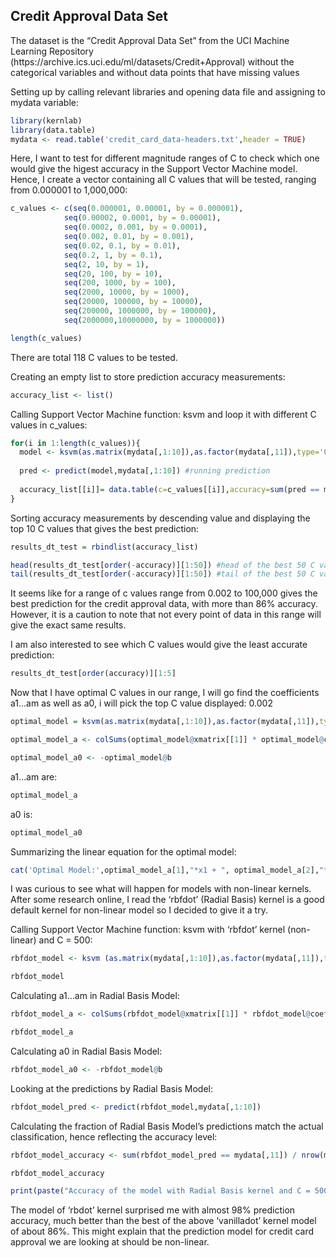 ## Credit Approval Data Set
The dataset is the “Credit Approval Data Set” from the UCI Machine Learning Repository (https://archive.ics.uci.edu/ml/datasets/Credit+Approval) without the categorical variables and without data points that have missing values

Setting up by calling relevant libraries and opening data file and assigning to mydata variable:

```{r set up, results='hide}
library(kernlab)
library(data.table)
mydata <- read.table('credit_card_data-headers.txt',header = TRUE)
```

Here, I want to test for different magnitude ranges of C to check which one would give the higest accuracy in the Support Vector Machine model. Hence, I create a vector containing all C values that will be tested, ranging from 0.000001 to 1,000,000:

``` {r c_values}

c_values <- c(seq(0.000001, 0.00001, by = 0.000001),
            seq(0.00002, 0.0001, by = 0.00001),
            seq(0.0002, 0.001, by = 0.0001),
            seq(0.002, 0.01, by = 0.001),
            seq(0.02, 0.1, by = 0.01),
            seq(0.2, 1, by = 0.1),
            seq(2, 10, by = 1),
            seq(20, 100, by = 10),
            seq(200, 1000, by = 100),
            seq(2000, 10000, by = 1000),
            seq(20000, 100000, by = 10000),
            seq(200000, 1000000, by = 100000),
            seq(2000000,10000000, by = 1000000))

length(c_values)
```

There are total 118 C values to be tested. 

Creating an empty list to store prediction accuracy measurements:

``` {r accuracy_list}
accuracy_list <- list()
```

Calling Support Vector Machine function: ksvm and loop it with different C values in c_values:

```{r svm, results='hide'}
for(i in 1:length(c_values)){
  model <- ksvm(as.matrix(mydata[,1:10]),as.factor(mydata[,11]),type='C-svc',kernel='vanilladot',C=c_values[[i]],scaled=TRUE) #setting up the model
  
  pred <- predict(model,mydata[,1:10]) #running prediction
  
  accuracy_list[[i]]= data.table(c=c_values[[i]],accuracy=sum(pred == mydata[,11]) / nrow(mydata)) #measuring accuracy and assigning the results to accuracy_list
}
```
Sorting accuracy measurements by descending value and displaying the top 10 C values that gives the best prediction: 

```{r accuracy_rank}
results_dt_test = rbindlist(accuracy_list)

head(results_dt_test[order(-accuracy)][1:50]) #head of the best 50 C values in the model
tail(results_dt_test[order(-accuracy)][1:50]) #tail of the best 50 C values in the model
```

It seems like for a range of c values range from 0.002 to 100,000 gives the best prediction for the credit approval data, with more than 86% accuracy. However, it is a caution to note that not every point of data in this range will give the exact same results.

I am also interested to see which C values would give the least accurate prediction:
```{r worst_c}
results_dt_test[order(accuracy)][1:5]
```

Now that I have optimal C values in our range, I will go find the coefficients a1...am as well as a0, i will pick the top C value displayed: 0.002

```{r optimal_model}
optimal_model = ksvm(as.matrix(mydata[,1:10]),as.factor(mydata[,11]),type='C-svc',kernel='vanilladot',C=0.002,scaled=TRUE)

optimal_model_a <- colSums(optimal_model@xmatrix[[1]] * optimal_model@coef[[1]])

optimal_model_a0 <- -optimal_model@b
```

a1...am are:

``` {r a1am}
optimal_model_a
```

a0 is:

``` {r a0}
optimal_model_a0
```

Summarizing the linear equation for the optimal model: 

``` {r equation, echo = FALSE}
cat('Optimal Model:',optimal_model_a[1],"*x1 + ", optimal_model_a[2],"*x2 + ",optimal_model_a[3],"*x3 + ",optimal_model_a[4],"*x4 + ",optimal_model_a[5],"*x5 + ",optimal_model_a[6],"*x6 + ",optimal_model_a[7],"*x7 + ",optimal_model_a[8],"*x8 + ",optimal_model_a[9],"*x9 + ",optimal_model_a[10],"*x10 + ", optimal_model_a0,"= 0")
```

I was curious to see what will happen for models with non-linear kernels. After some research online, I read the 'rbfdot' (Radial Basis) kernel is a good default kernel for non-linear model so I decided to give it a try.

Calling Support Vector Machine function: ksvm with 'rbfdot' kernel (non-linear) and C = 500:

``` {r rbfdotmodel}
rbfdot_model <- ksvm (as.matrix(mydata[,1:10]),as.factor(mydata[,11]),type='C-svc',kernel='rbfdot',C=500,scaled=TRUE)

rbfdot_model
```

Calculating a1...am in Radial Basis Model:

``` {r rbfdota}
rbfdot_model_a <- colSums(rbfdot_model@xmatrix[[1]] * rbfdot_model@coef[[1]])

rbfdot_model_a
```

Calculating a0 in Radial Basis Model:

``` {r rbfdota0}
rbfdot_model_a0 <- -rbfdot_model@b
```

Looking at the predictions by Radial Basis Model:

``` {r rbfdotpredict}
rbfdot_model_pred <- predict(rbfdot_model,mydata[,1:10])
```

Calculating the fraction of Radial Basis Model’s predictions match the actual classification, hence reflecting the accuracy level:

``` {r rbfdotaccurary}
rbfdot_model_accuracy <- sum(rbfdot_model_pred == mydata[,11]) / nrow(mydata)

rbfdot_model_accuracy
```

``` {r rbfdotstatement, echo = FALSE}
print(paste("Accuracy of the model with Radial Basis kernel and C = 500: ", rbfdot_model_accuracy))
```

The model of 'rbdot' kernel surprised me with almost 98% prediction accuracy, much better than the best of the above 'vanilladot' kernel model of about 86%. This might explain that the prediction model for credit card approval we are looking at should be non-linear.




